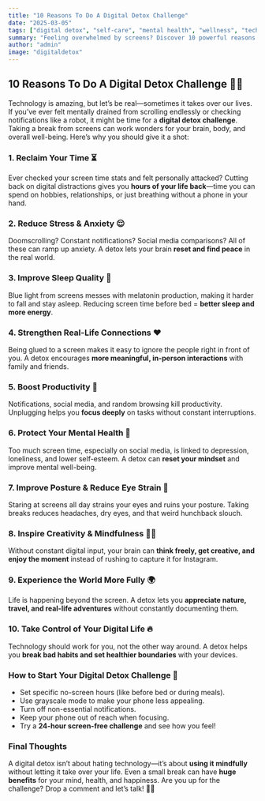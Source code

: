 ```yaml
---
title: "10 Reasons To Do A Digital Detox Challenge"
date: "2025-03-05"
tags: ["digital detox", "self-care", "mental health", "wellness", "technology"]
summary: "Feeling overwhelmed by screens? Discover 10 powerful reasons to unplug and take back control of your focus, health, and happiness. From boosting mental clarity to improving sleep and strengthening real-life connections, a digital detox might be just what you need."
author: "admin"
image: "digitaldetox"
---
```



## 10 Reasons To Do A Digital Detox Challenge 📵✨

Technology is amazing, but let’s be real—sometimes it takes over our lives. If you’ve ever felt mentally drained from scrolling endlessly or checking notifications like a robot, it might be time for a **digital detox challenge**. Taking a break from screens can work wonders for your brain, body, and overall well-being. Here’s why you should give it a shot:

<CustomImage src="/images/digital-detox.jpg" alt="Digital Detox"/>

### 1. Reclaim Your Time ⏳
Ever checked your screen time stats and felt personally attacked? Cutting back on digital distractions gives you **hours of your life back**—time you can spend on hobbies, relationships, or just breathing without a phone in your hand.

### 2. Reduce Stress & Anxiety 😌
Doomscrolling? Constant notifications? Social media comparisons? All of these can ramp up anxiety. A detox lets your brain **reset and find peace** in the real world.

### 3. Improve Sleep Quality 🌙
Blue light from screens messes with melatonin production, making it harder to fall and stay asleep. Reducing screen time before bed = **better sleep and more energy**.

### 4. Strengthen Real-Life Connections ❤️
Being glued to a screen makes it easy to ignore the people right in front of you. A detox encourages **more meaningful, in-person interactions** with family and friends.

### 5. Boost Productivity 🚀
Notifications, social media, and random browsing kill productivity. Unplugging helps you **focus deeply** on tasks without constant interruptions.

### 6. Protect Your Mental Health 🧠
Too much screen time, especially on social media, is linked to depression, loneliness, and lower self-esteem. A detox can **reset your mindset** and improve mental well-being.

### 7. Improve Posture & Reduce Eye Strain 👀
Staring at screens all day strains your eyes and ruins your posture. Taking breaks reduces headaches, dry eyes, and that weird hunchback slouch.

### 8. Inspire Creativity & Mindfulness 🎨🧘
Without constant digital input, your brain can **think freely, get creative, and enjoy the moment** instead of rushing to capture it for Instagram.

### 9. Experience the World More Fully 🌍
Life is happening beyond the screen. A detox lets you **appreciate nature, travel, and real-life adventures** without constantly documenting them.

### 10. Take Control of Your Digital Life 🔥
Technology should work for you, not the other way around. A detox helps you **break bad habits and set healthier boundaries** with your devices.

### How to Start Your Digital Detox Challenge 🛑
- Set specific no-screen hours (like before bed or during meals).
- Use grayscale mode to make your phone less appealing.
- Turn off non-essential notifications.
- Keep your phone out of reach when focusing.
- Try a **24-hour screen-free challenge** and see how you feel!

### Final Thoughts
A digital detox isn’t about hating technology—it’s about **using it mindfully** without letting it take over your life. Even a small break can have **huge benefits** for your mind, health, and happiness. Are you up for the challenge? Drop a comment and let’s talk! 💬✨

